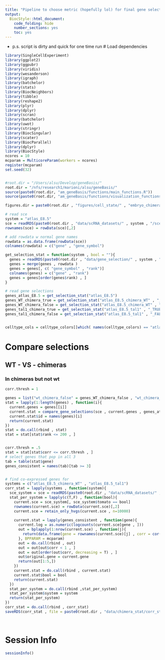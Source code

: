 ```yaml
---
title: "Pipeline to choose metric (hopefully lol) for final gene selection."
output:
  BiocStyle::html_document:
    code_folding: hide
    number_sections: yes
    toc: yes  
---
```


* p.s. script is dirty and quick for one time run
# Load dependencies

```r


library(SingleCellExperiment)
library(ggplot2)
library(ggpubr)
library(viridis)
library(wesanderson)
library(igraph)
library(batchelor)
library(stats)
library(BiocNeighbors)
library(tibble)
library(reshape2)
library(plyr)
library(dplyr)
library(scran)
library(batchelor)
library(uwot)
library(stringr)
library(BiocSingular)
library(scater)
library(BiocParallel)
library(dplyr)
library(BiocStyle)
ncores = 10
mcparam = MulticoreParam(workers = ncores)
register(mcparam)
set.seed(32)


#root.dir = "/Users/alsu/Develop/geneBasis/"
root.dir = "/nfs/research1/marioni/alsu/geneBasis/"
source(paste0(root.dir, "am_geneBasis/functions/main_functions.R"))
source(paste0(root.dir, "am_geneBasis/functions/visualization_functions.R"))

figures.dir = paste0(root.dir , "figures/cell_state/" , "embryo_chimera", "/")

# read sce 
system = "atlas_E8.5"
sce = readRDS(paste0(root.dir , "data/scRNA_datasets/" , system , "/sce_" , system , ".Rds"))
rownames(sce) = rowData(sce)[,2]

# add rowdata w normal gene names
rowdata = as.data.frame(rowData(sce))
colnames(rowdata) = c("gene" , "gene_symbol")

get_selection_stat = function(system , bool = ""){
  genes = readRDS(paste0(root.dir , "data/gene_selection/" , system , "/gene_selection" , bool , ".Rds"))
  genes = merge(genes , rowdata )
  genes = genes[, c( "gene_symbol" , "rank")]
  colnames(genes) = c("gene" , "rank")
  genes = genes[order(genes$rank) , ]
}

# read gene selections
genes_atlas_E8.5 = get_selection_stat("atlas_E8.5")
genes_WT_chimera_true = get_selection_stat("atlas_E8.5_chimera_WT" , "_TRUE")
genes_WT_chimera_false = get_selection_stat("atlas_E8.5_chimera_WT" , "_FALSE")
genes_tal1_chimera_true = get_selection_stat("atlas_E8.5_tal1" , "_TRUE")
genes_tal1_chimera_false = get_selection_stat("atlas_E8.5_tal1" , "_FALSE")


celltype_cols = celltype_colors[[which( names(celltype_colors) == "atlas_E8.5" )]]


```


# Compare selections

## WT - VS - chimeras

### In chimeras but not wt

```r


corr.thresh = 1

genes = list("wt_chimera_false" = genes_WT_chimera_false , "wt_chimera_true" = genes_WT_chimera_true , "tal1_false" = genes_tal1_chimera_false , "tal1_true" = genes_tal1_chimera_true)
stat = lapply(1:length(genes) , function(i){
  current.genes = genes[[i]]
  current.stat = compare_gene_selections(sce , current.genes , genes_atlas_E8.5 , corr.thresh = corr.thresh, rank.thresh = 250)
  current.stat$id = names(genes)[i]
  return(current.stat)
})
stat = do.call(rbind , stat)
stat = stat[stat$rank <= 200 , ]


corr.thresh = .5
stat = stat[stat$corr <= corr.thresh , ]
# select genes that pop in all 3
tab = table(stat$gene)
genes_consistent = names(tab)[tab >= 3]


# find co-expressed genes for 
systems = c("atlas_E8.5_chimera_WT" , "atlas_E8.5_tal1")
corr_stat = lapply(systems , function(system){
  sce_system = sce = readRDS(paste0(root.dir , "data/scRNA_datasets/" , system , "/sce_" , system  , ".Rds"))
  stat_per_system = lapply(c(T,F) , function(bool){
    current.sce = sce_system[, sce_system$tomato == bool]
    rownames(current.sce) = rowData(current.sce)[,2]
    current.sce = retain_only_hvgs(current.sce , n=10000)
    
    current.stat = lapply(genes_consistent , function(gene){
      current.log = as.numeric(logcounts(current.sce[gene , ]))
      out = bplapply(1:nrow(current.sce) , function(j){
        return(data.frame(gene = rownames(current.sce)[j] , corr = cor(as.numeric(logcounts(current.sce[j , ])) , current.log)))
      }, BPPARAM = mcparam)
      out = do.call(rbind , out)
      out = out[out$corr < 1 , ]
      out = out[order(out$corr, decreasing = T) , ]
      out$original.gene = current.gene
      return(out[1:5,])
    })
    current.stat = do.call(rbind , current.stat)
    current.stat$bool = bool
    return(current.stat)
  })
  stat_per_system = do.call(rbind ,stat_per_system)
  stat_per_system$system = system
  return(stat_per_system)
})
corr_stat = do.call(rbind , corr_stat)
saveRDS(corr_stat , file = paste0(root.dir , "data/chimera_stat/corr_stat_hits.Rds"))




```






# Session Info

```r
sessionInfo()
```
